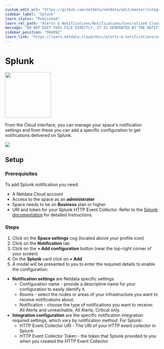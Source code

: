 ```yaml
---
custom_edit_url: "https://github.com/netdata/netdata/edit/master/integrations/cloud-notifications/metadata.yaml"
sidebar_label: "Splunk"
learn_status: "Published"
learn_rel_path: "Alerts & Notifications/Notifications/Centralized Cloud Notifications"
message: "DO NOT EDIT THIS FILE DIRECTLY, IT IS GENERATED BY THE NOTIFICATION'S metadata.yaml FILE"
sidebar_position: "904092"
learn_link: "https://learn.netdata.cloud/docs/alerts-&-notifications/notifications/centralized-cloud-notifications/splunk"
---
```



# Splunk


<img src="https://netdata.cloud/img/splunk-black.svg" width="150"/>


From the Cloud interface, you can manage your space's notification settings and from these you can add a specific configuration to get notifications delivered on Splunk.


<img src="https://img.shields.io/badge/maintained%20by-Netdata-%2300ab44" />

## Setup

### Prerequisites

To add Splunk notification you need:

- A Netdata Cloud account
- Access to the space as an **administrator**
- Space needs to be on **Business** plan or higher
- URI and token for your Splunk HTTP Event Collector. Refer to the [Splunk documentation](https://docs.splunk.com/Documentation/Splunk/latest/Data/UsetheHTTPEventCollector) for detailed instructions.

### Steps

1. Click on the **Space settings** cog (located above your profile icon)
2. Click on the **Notification** tab
3. Click on the **+ Add configuration** button (near the top-right corner of your screen)
4. On the **Splunk** card click on **+ Add**
5. A modal will be presented to you to enter the required details to enable the configuration:
  - **Notification settings** are Netdata specific settings
      - Configuration name - provide a descriptive name for your configuration to easily identify it.
      - Rooms - select the nodes or areas of your infrastructure you want to receive notifications about.
      - Notification - choose the type of notifications you want to receive: All Alerts and unreachable, All Alerts, Critical only.
  - **Integration configuration** are the specific notification integration required settings, which vary by notification method. For Splunk:
      - HTTP Event Collector URI - The URI of your HTTP event collector in Splunk
      - HTTP Event Collector Token - the token that Splunk provided to you when you created the HTTP Event Collector



